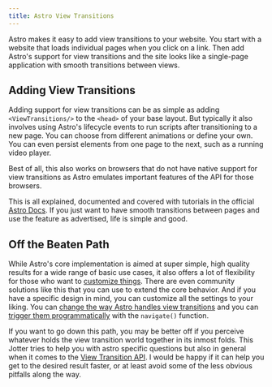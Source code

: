 ```yaml
---
title: Astro View Transitions
---
```



Astro makes it easy to add view transitions to your website. You start with a website that loads individual pages when you click on a link. Then add Astro's support for view transitions and the site looks like a single-page application with smooth transitions between views.

## Adding View Transitions
Adding support for view transitions can be as simple as adding `<ViewTransitions/>` to the `<head>` of your base layout. But typically it also involves using Astro's lifecycle events to run scripts after transitioning to a new page. You can choose from different animations or define your own. You can even persist elements from one page to the next, such as a running video player.

Best of all, this also works on browsers that do not have native support for view transitions as Astro emulates important features of the API for those browsers.

This is all explained, documented and covered with tutorials in the official [Astro Docs](https://docs.astro.build/guides/view-transitions/). If you just want to have smooth transitions between pages and use the feature as advertised, life is simple and good.

## Off the Beaten Path
While Astro's core implementation is aimed at super simple, high quality results for a wide range of basic use cases, it also offers a lot of flexibility for those who want to [customize things](./directives/). There are even community solutions like this <BoT/> that you can use to extend the core behavior. And if you have a specific design in mind, you can customize all the settings to your liking. You can [change the way Astro handles view transitions](./flow-events/) and you can [trigger them programmatically](/jotter/astro/flow-events/#triggers) with the `navigate()` function.

If you want to go down this path, you may be better off if you perceive whatever holds the view transition world together in its inmost folds. This Jotter tries to help you with astro specific questions but also in general when it comes to the [View Transition API](/jotter/api/). I would be happy if it can help you get to the desired result faster, or at least avoid some of the less obvious pitfalls along the way.
